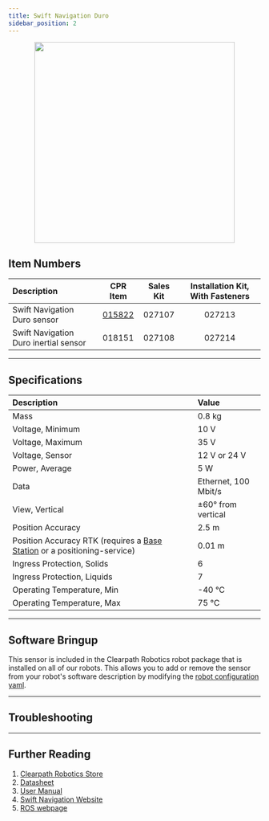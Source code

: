 ```yaml
---
title: Swift Navigation Duro
sidebar_position: 2
---
```



<center>
  <img
    src="/img/sensor_images/sensor_swiftnav_duro_1.png"
    width="400"
  />
</center>

## Item Numbers

| Description                           |                         CPR Item                         | Sales Kit | Installation Kit, With Fasteners |
| :------------------------------------ | :------------------------------------------------------: | :-------: | :------------------------------: |
| Swift Navigation Duro sensor          | [015822](/assets/pdf/clearpath_robotics_015822-TDS1.pdf) |  027107   |              027213              |
| Swift Navigation Duro inertial sensor |                          018151                          |  027108   |              027214              |

---

## Specifications

| Description                                                                                                | Value                |
| :--------------------------------------------------------------------------------------------------------- | :------------------- |
| Mass                                                                                                       | 0.8 kg               |
| Voltage, Minimum                                                                                           | 10 V                 |
| Voltage, Maximum                                                                                           | 35 V                 |
| Voltage, Sensor                                                                                            | 12 V or 24 V         |
| Power, Average                                                                                             | 5 W                  |
| Data                                                                                                       | Ethernet, 100 Mbit/s |
| View, Vertical                                                                                             | ±60° from vertical   |
| Position Accuracy                                                                                          | 2.5 m                |
| Position Accuracy RTK (requires a [Base Station](../../add-ons/base_station.mdx) or a positioning-service) | 0.01 m               |
| Ingress Protection, Solids                                                                                 | 6                    |
| Ingress Protection, Liquids                                                                                | 7                    |
| Operating Temperature, Min                                                                                 | -40 °C               |
| Operating Temperature, Max                                                                                 | 75 °C                |

---

## Software Bringup
This sensor is included in the Clearpath Robotics robot package that is installed on all of our robots.
This allows you to add or remove the sensor from your robot's software description by modifying the [robot configuration yaml](../../../../ros/config/yaml/sensors/overview.mdx).

<YAML/>

---

## Troubleshooting

<Support />

---

## Further Reading

1.  [Clearpath Robotics Store](https://store.clearpathrobotics.com/collections/gps/products/duro)
2.  [Datasheet](/assets/pdf/clearpath_robotics_015822-TDS1.pdf)
3.  [User Manual](/assets/pdf/clearpath_robotics_015822-TDS2.pdf)
4.  [Swift Navigation Website](https://www.swiftnav.com/duro)
5.  [ROS webpage](http://wiki.ros.org/swiftnav_ros)
